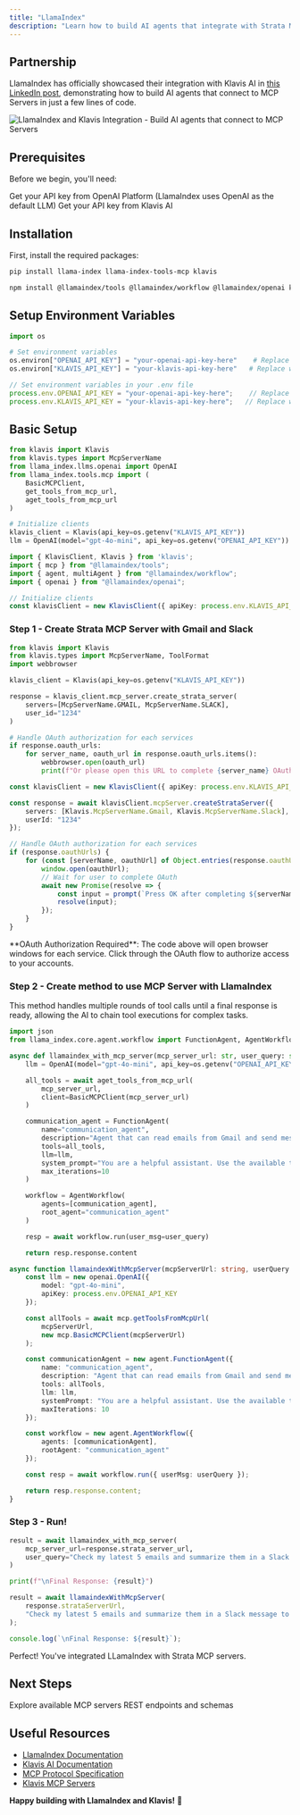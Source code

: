 ```yaml
---
title: "LlamaIndex"
description: "Learn how to build AI agents that integrate with Strata MCP servers to build AI agents that can interact with Gmail and Slack."
---
```


## Partnership

LlamaIndex has officially showcased their integration with Klavis AI in [this LinkedIn post](https://www.linkedin.com/posts/llamaindex_build-ai-agents-that-connect-to-youtube-activity-7344107221221355521-UrOl?utm_source=share&utm_medium=member_desktop&rcm=ACoAACh0ewEBh9MR1nb_U_x3e5bqgDYgETJ8d5Y), demonstrating how to build AI agents that connect to MCP Servers in just a few lines of code.

<Frame>
  <img src="/images/ai-platform/llamaindex-klavis.png" alt="LlamaIndex and Klavis Integration - Build AI agents that connect to MCP Servers" />
</Frame>

## Prerequisites

Before we begin, you'll need:

<CardGroup cols={2}>
  <Card title="OpenAI API Key" icon="key" href="https://platform.openai.com/api-keys">
    Get your API key from OpenAI Platform (LlamaIndex uses OpenAI as the default LLM)
  </Card>
  <Card title="Klavis AI API Key" icon="key" href="https://klavis.ai/">
    Get your API key from Klavis AI
  </Card>
</CardGroup>

## Installation

First, install the required packages:

<CodeGroup>

```bash Python
pip install llama-index llama-index-tools-mcp klavis
```

```bash TypeScript
npm install @llamaindex/tools @llamaindex/workflow @llamaindex/openai klavis
```

</CodeGroup>

## Setup Environment Variables

<CodeGroup>

```python Python
import os

# Set environment variables
os.environ["OPENAI_API_KEY"] = "your-openai-api-key-here"    # Replace with your actual OpenAI API key
os.environ["KLAVIS_API_KEY"] = "your-klavis-api-key-here"   # Replace with your actual Klavis API key
```

```typescript TypeScript
// Set environment variables in your .env file
process.env.OPENAI_API_KEY = "your-openai-api-key-here";    // Replace with your actual OpenAI API key
process.env.KLAVIS_API_KEY = "your-klavis-api-key-here";   // Replace with your actual Klavis API key
```

</CodeGroup>

## Basic Setup

<CodeGroup>

```python Python
from klavis import Klavis
from klavis.types import McpServerName
from llama_index.llms.openai import OpenAI
from llama_index.tools.mcp import (
    BasicMCPClient,
    get_tools_from_mcp_url,
    aget_tools_from_mcp_url
)

# Initialize clients
klavis_client = Klavis(api_key=os.getenv("KLAVIS_API_KEY"))
llm = OpenAI(model="gpt-4o-mini", api_key=os.getenv("OPENAI_API_KEY"))
```

```typescript TypeScript
import { KlavisClient, Klavis } from 'klavis';
import { mcp } from "@llamaindex/tools";
import { agent, multiAgent } from "@llamaindex/workflow";
import { openai } from "@llamaindex/openai";

// Initialize clients
const klavisClient = new KlavisClient({ apiKey: process.env.KLAVIS_API_KEY });
```

</CodeGroup>

### Step 1 - Create Strata MCP Server with Gmail and Slack

<CodeGroup>

```python Python
from klavis import Klavis
from klavis.types import McpServerName, ToolFormat
import webbrowser

klavis_client = Klavis(api_key=os.getenv("KLAVIS_API_KEY"))

response = klavis_client.mcp_server.create_strata_server(
    servers=[McpServerName.GMAIL, McpServerName.SLACK], 
    user_id="1234"
)

# Handle OAuth authorization for each services
if response.oauth_urls:
    for server_name, oauth_url in response.oauth_urls.items():
        webbrowser.open(oauth_url)
        print(f"Or please open this URL to complete {server_name} OAuth authorization: {oauth_url}")
```

```typescript TypeScript
const klavisClient = new KlavisClient({ apiKey: process.env.KLAVIS_API_KEY });

const response = await klavisClient.mcpServer.createStrataServer({
    servers: [Klavis.McpServerName.Gmail, Klavis.McpServerName.Slack],
    userId: "1234"
});

// Handle OAuth authorization for each services
if (response.oauthUrls) {
    for (const [serverName, oauthUrl] of Object.entries(response.oauthUrls)) {
        window.open(oauthUrl);
        // Wait for user to complete OAuth
        await new Promise(resolve => {
            const input = prompt(`Press OK after completing ${serverName} OAuth authorization...`);
            resolve(input);
        });
    }
}

```

</CodeGroup>

<Note>
**OAuth Authorization Required**: The code above will open browser windows for each service. Click through the OAuth flow to authorize access to your accounts.
</Note>

### Step 2 - Create method to use MCP Server with LlamaIndex

This method handles multiple rounds of tool calls until a final response is ready, allowing the AI to chain tool executions for complex tasks.

<CodeGroup>

```python Python
import json
from llama_index.core.agent.workflow import FunctionAgent, AgentWorkflow

async def llamaindex_with_mcp_server(mcp_server_url: str, user_query: str):
    llm = OpenAI(model="gpt-4o-mini", api_key=os.getenv("OPENAI_API_KEY"))

    all_tools = await aget_tools_from_mcp_url(
        mcp_server_url,
        client=BasicMCPClient(mcp_server_url)
    )

    communication_agent = FunctionAgent(
        name="communication_agent",
        description="Agent that can read emails from Gmail and send messages to Slack",
        tools=all_tools,
        llm=llm,
        system_prompt="You are a helpful assistant. Use the available tools to answer the user's question.",
        max_iterations=10
    )

    workflow = AgentWorkflow(
        agents=[communication_agent],
        root_agent="communication_agent"
    )

    resp = await workflow.run(user_msg=user_query)

    return resp.response.content
```

```typescript TypeScript
async function llamaindexWithMcpServer(mcpServerUrl: string, userQuery: string) {
    const llm = new openai.OpenAI({
        model: "gpt-4o-mini",
        apiKey: process.env.OPENAI_API_KEY
    });

    const allTools = await mcp.getToolsFromMcpUrl(
        mcpServerUrl,
        new mcp.BasicMCPClient(mcpServerUrl)
    );

    const communicationAgent = new agent.FunctionAgent({
        name: "communication_agent",
        description: "Agent that can read emails from Gmail and send messages to Slack",
        tools: allTools,
        llm: llm,
        systemPrompt: "You are a helpful assistant. Use the available tools to answer the user's question.",
        maxIterations: 10
    });

    const workflow = new agent.AgentWorkflow({
        agents: [communicationAgent],
        rootAgent: "communication_agent"
    });

    const resp = await workflow.run({ userMsg: userQuery });

    return resp.response.content;
}
```

</CodeGroup>


### Step 3 - Run!

<CodeGroup>

```python Python
result = await llamaindex_with_mcp_server(
    mcp_server_url=response.strata_server_url, 
    user_query="Check my latest 5 emails and summarize them in a Slack message to #general"
)

print(f"\nFinal Response: {result}")
```

```typescript TypeScript
result = await llamaindexWithMcpServer(
    response.strataServerUrl,
    "Check my latest 5 emails and summarize them in a Slack message to #general"
);

console.log(`\nFinal Response: ${result}`);
```

</CodeGroup>

<Check>
Perfect! You've integrated LLamaIndex with Strata MCP servers.
</Check>

## Next Steps

<CardGroup cols={2}>
  <Card title="Integrations" icon="server" href="/documentation/mcp-server/github">
    Explore available MCP servers
  </Card>
  <Card title="API Reference" icon="magnifying-glass" href="/api-reference/introduction">
    REST endpoints and schemas
  </Card>
</CardGroup>

## Useful Resources

- [LlamaIndex Documentation](https://docs.llamaindex.ai/)
- [Klavis AI Documentation](https://docs.klavis.ai/)
- [MCP Protocol Specification](https://modelcontextprotocol.io/)
- [Klavis MCP Servers](/documentation/mcp-server)

**Happy building with LlamaIndex and Klavis!** 🚀 